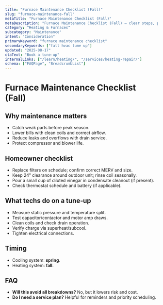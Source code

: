 ```yaml
---
title: "Furnace Maintenance Checklist (Fall)"
slug: "furnace-maintenance-fall"
metaTitle: "Furnace Maintenance Checklist (Fall)"
metaDescription: "Furnace Maintenance Checklist (Fall) — clear steps, practical detail, and when to call a pro in North Texas."
category: "Heating & Furnaces"
subcategory: "Maintenance"
intent: "Consideration"
primaryKeyword: "furnace maintenance checklist"
secondaryKeywords: ["fall hvac tune up"]
updated: "2025-08-17"
ctaText: "Book a tune-up"
internalLinks: ["/learn/heating/", "/services/heating-repair/"]
schema: ["FAQPage", "BreadcrumbList"]
---
```


# Furnace Maintenance Checklist (Fall)



## Why maintenance matters
- Catch weak parts before peak season.
- Lower bills with clean coils and correct airflow.
- Reduce leaks and overflows with drain service.
- Protect compressor and blower life.


## Homeowner checklist
- Replace filters on schedule; confirm correct MERV and size.
- Keep 24" clearance around outdoor unit; rinse coil seasonally.
- Pour a small cup of diluted vinegar in condensate cleanout (if present).
- Check thermostat schedule and battery (if applicable).


## What techs do on a tune‑up
- Measure static pressure and temperature split.
- Test capacitor/contactor and motor amp draws.
- Clean coils and check drain operation.
- Verify charge via superheat/subcool.
- Tighten electrical connections.


## Timing
- Cooling system: **spring**.
- Heating system: **fall**.


## FAQ
- **Will this avoid all breakdowns?** No, but it lowers risk and cost.
- **Do I need a service plan?** Helpful for reminders and priority scheduling.
